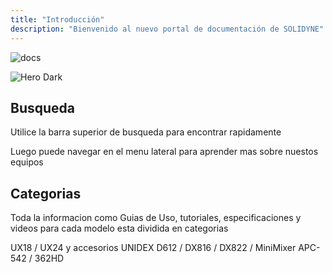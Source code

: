 ```yaml
---
title: "Introducción"
description: "Bienvenido al nuevo portal de documentación de SOLIDYNE"
---
```


<img
  className="block dark:hidden"
  src="/images/docsai1.png"
  alt="docs"
  title=""
/>

<img
  className="hidden dark:block"
  src="/images/hero-dark.png"
  alt="Hero Dark"
/>

## Busqueda

Utilice la barra superior de busqueda para encontrar rapidamente

Luego puede navegar en el menu lateral para aprender mas sobre nuestos equipos

## Categorias

Toda la informacion como Guias de Uso, tutoriales, especificaciones y videos para cada modelo esta dividida en categorias

<CardGroup cols={2}>
  <Card title="UNIDEX" icon="tachograph-digital" href="/es/unidex/UNIDEX-introduccion">
    UX18 / UX24  y accesorios UNIDEX
  </Card>
  <Card title="Consolas Linea Clasica" icon="cassette-tape" href="/es/classic-index">
    D612 / DX816 / DX822 / MiniMixer
  </Card>
  <Card title="Procesadores" icon="speakers" href="/es/procesadores-index">
    APC-542  /  362HD
  </Card>
</CardGroup>